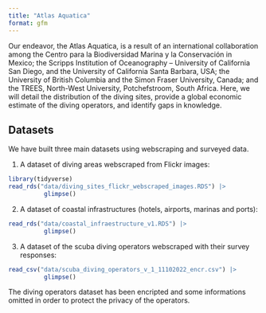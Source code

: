 ```yaml
---
title: "Atlas Aquatica"
format: gfm
---
```


Our endeavor, the Atlas Aquatica, is a result of an international collaboration among the Centro para la Biodiversidad Marina y la Conservación in Mexico; the Scripps Institution of Oceanography -- University of California San Diego, and the University of California Santa Barbara, USA; the University of British Columbia and the Simon Fraser University, Canada; and the TREES, North-West University, Potchefstroom, South Africa. Here, we will detail the distribution of the diving sites, provide a global economic estimate of the diving operators, and identify gaps in knowledge.

## Datasets 

We have built three main datasets using webscraping and surveyed data.

1.  A dataset of diving areas webscraped from Flickr images:

```r
library(tidyverse)
read_rds("data/diving_sites_flickr_webscraped_images.RDS") |> 
          glimpse()
```

2. A dataset of coastal infrastructures (hotels, airports, marinas and ports): 

```r
read_rds("data/coastal_infraestructure_v1.RDS") |> 
          glimpse()
```

3. A dataset of the scuba diving operators webscraped with their survey responses:

```r
read_csv("data/scuba_diving_operators_v_1_11102022_encr.csv") |> 
          glimpse()
```


The diving operators dataset has been encripted and some informations omitted in order to protect the privacy of the operators. 


